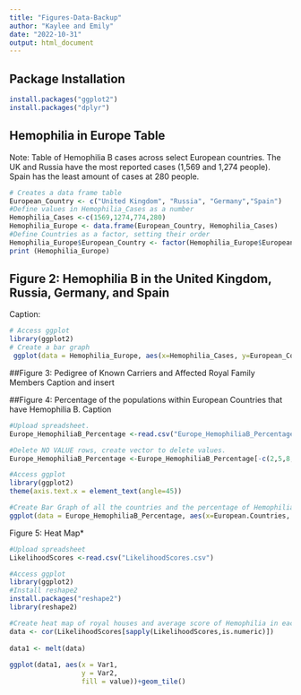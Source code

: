 ```yaml
---
title: "Figures-Data-Backup"
author: "Kaylee and Emily"
date: "2022-10-31"
output: html_document
---
```


## Package Installation

```r
install.packages("ggplot2")
install.packages("dplyr")
```

## Hemophilia in Europe Table

Note: Table of Hemophilia B cases across select European countries. The UK and Russia have the most reported cases (1,569 and 1,274 people). Spain has the least amount of cases at 280 people.

```r
# Creates a data frame table 
European_Country <- c("United Kingdom", "Russia", "Germany","Spain")
#Define values in Hemophilia_Cases as a number 
Hemophilia_Cases <-c(1569,1274,774,280)
Hemophilia_Europe <- data.frame(European_Country, Hemophilia_Cases)
#Define Countries as a factor, setting their order
Hemophilia_Europe$European_Country <- factor(Hemophilia_Europe$European_Country, levels=Hemophilia_Europe$European_Country)
print (Hemophilia_Europe)
```

## Figure 2: Hemophilia B in the United Kingdom, Russia, Germany, and Spain

Caption:

```r
# Access ggplot 
library(ggplot2)
# Create a bar graph 
 ggplot(data = Hemophilia_Europe, aes(x=Hemophilia_Cases, y=European_Country)) + geom_bar(stat = "identity", color="blue", fill="red") + theme_classic() + labs(x = "Hemophilia B Cases", y= "European Countries with Affected Royals")
```

##Figure 3: Pedigree of Known Carriers and Affected Royal Family Members Caption and insert

##Figure 4: Percentage of the populations within European Countries that have Hemophilia B. Caption

```r
#Upload spreadsheet. 
Europe_HemophiliaB_Percentage <-read.csv("Europe_HemophiliaB_Percentage.csv")

#Delete NO VALUE rows, create vector to delete values. 
Europe_HemophiliaB_Percentage <-Europe_HemophiliaB_Percentage[-c(2,5,8,9,10,11,13,21,24,25,27,29,30,31,32,35,41,50),]

#Access ggplot
library(ggplot2)
theme(axis.text.x = element_text(angle=45))

#Create Bar Graph of all the countries and the percentage of Hemophilia B in the populations 
ggplot(data = Europe_HemophiliaB_Percentage, aes(x=European.Countries, y=Percentage.with.Hemophilia.B)) + geom_bar(stat = "identity", color="blue", fill="black") + theme_classic() + labs(x = "European Countries", y= "Percentage of Hemophilia B") + theme(axis.text.x = element_text(angle = 45, size = 9,color = "black", face = "plain", vjust = 1, hjust = 1),plot.margin = margin(10, 10, 10, 10))

```

Figure 5: Heat Map\*

```r

#Upload spreadsheet
LikelihoodScores <-read.csv("LikelihoodScores.csv")

#Access ggplot 
library(ggplot2)
#Install reshape2
install.packages("reshape2")
library(reshape2)

#Create heat map of royal houses and average score of Hemophilia in each house
data <- cor(LikelihoodScores[sapply(LikelihoodScores,is.numeric)])
 
data1 <- melt(data)
 
ggplot(data1, aes(x = Var1,
                  y = Var2,
                  fill = value))+geom_tile()
```
